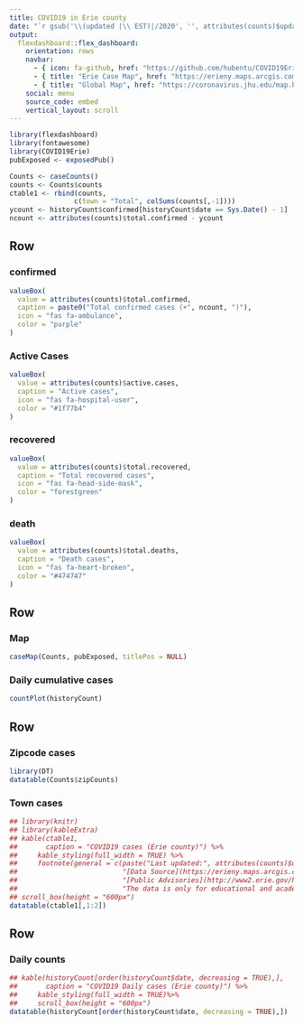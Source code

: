 ```yaml
---
title: COVID19 in Erie county
date: "`r gsub('\\(updated |\\ EST)|/2020', '', attributes(counts)$update.time)`"
output: 
  flexdashboard::flex_dashboard:
    orientation: rows
    navbar:
      - { icon: fa-github, href: "https://github.com/hubentu/COVID19Erie"}
      - { title: "Erie Case Map", href: "https://erieny.maps.arcgis.com/apps/opsdashboard/index.html#/dd7f1c0c352e4192ab162a1dfadc58e1"}
      - { title: "Global Map", href: "https://coronavirus.jhu.edu/map.html"}
    social: menu
    source_code: embed
    vertical_layout: scroll
---
```


```r
library(flexdashboard)
library(fontawesome)
library(COVID19Erie)
pubExposed <- exposedPub()
```

```r
Counts <- caseCounts()
counts <- Counts$counts
ctable1 <- rbind(counts,
                c(town = "Total", colSums(counts[,-1])))
ycount <- historyCount$confirmed[historyCount$date == Sys.Date() - 1]
ncount <- attributes(counts)$total.confirmed - ycount
```

Row {data-width=400}
-----------------------------------------------------------------------

### confirmed {.value-box}

```r
valueBox(
  value = attributes(counts)$total.confirmed,
  caption = paste0("Total confirmed cases (+", ncount, ")"),
  icon = "fas fa-ambulance",
  color = "purple"
)
```

### Active Cases {.value-box}
```r
valueBox(
  value = attributes(counts)$active.cases,
  caption = "Active cases",
  icon = "fas fa-hospital-user",
  color = "#1f77b4"
)
```

### recovered {.value-box}

```r
valueBox(
  value = attributes(counts)$total.recovered,
  caption = "Total recovered cases",
  icon = "fas fa-head-side-mask",
  color = "forestgreen"
)
```

### death {.value-box}

```r
valueBox(
  value = attributes(counts)$total.deaths,
  caption = "Death cases",
  icon = "fas fa-heart-broken",
  color = "#474747"
)
```


Row {data-height=600}
-----------------------------------------------------------------------
    
### Map
    
```r
caseMap(Counts, pubExposed, titlePos = NULL)
```

### Daily cumulative cases
```r
countPlot(historyCount)
```

Row
---------------------------------------------------------------------

### Zipcode cases
```r
library(DT)
datatable(Counts$zipCounts)
```

### Town cases

```r
## library(knitr)
## library(kableExtra)
## kable(ctable1,
##       caption = "COVID19 cases (Erie county)") %>%
##     kable_styling(full_width = TRUE) %>% 
##     footnote(general = c(paste("Last updated:", attributes(counts)$update.time),
##                          "[Data Source](https://erieny.maps.arcgis.com/apps/opsdashboard/index.html#/dd7f1c0c352e4192ab162a1dfadc58e1)",
##                          "[Public Advisories](http://www2.erie.gov/health/index.php?q=public-advisories)",
##                          "The data is only for educational and academic research purposes.")) %>%
## scroll_box(height = "600px")
datatable(ctable1[,1:2])
```

Row
----------------------------------------------------------------------

### Daily counts
```r
## kable(historyCount[order(historyCount$date, decreasing = TRUE),],
##       caption = "COVID19 Daily cases (Erie county)") %>%
##     kable_styling(full_width = TRUE)%>%
##     scroll_box(height = "600px")
datatable(historyCount[order(historyCount$date, decreasing = TRUE),])
```
